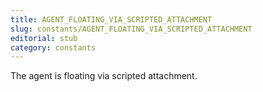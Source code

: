 ```yaml
---
title: AGENT_FLOATING_VIA_SCRIPTED_ATTACHMENT
slug: constants/AGENT_FLOATING_VIA_SCRIPTED_ATTACHMENT
editorial: stub
category: constants
---
```


<LSLConstant
	name="AGENT_FLOATING_VIA_SCRIPTED_ATTACHMENT"
	type="integer"
	value="0x8000"
/>

The agent is floating via scripted attachment.
